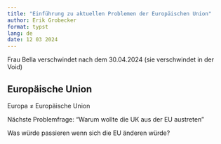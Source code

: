 ```yaml
---
title: "Einführung zu aktuellen Problemen der Europäischen Union"
author: Erik Grobecker
format: typst
lang: de
date: 12 03 2024
---
```


Frau Bella verschwindet nach dem 30.04.2024 (sie verschwindet in der Void)

## Europäische Union

Europa ≠ Europäische Union

Nächste Problemfrage: "Warum wollte die UK aus der EU austreten"

Was würde passieren wenn sich die EU änderen würde?

